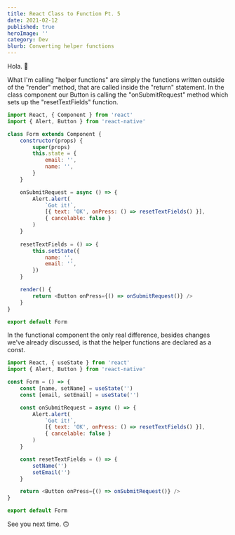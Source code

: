 ```yaml
---
title: React Class to Function Pt. 5
date: 2021-02-12
published: true
heroImage: ''
category: Dev
blurb: Converting helper functions
---
```


Hola. :wave:

What I'm calling "helper functions" are simply the functions written outside of the "render" method, that are called inside the "return" statement. In the class component our Button is calling the "onSubmitRequest" method which sets up the "resetTextFields" function. 

```js
import React, { Component } from 'react'
import { Alert, Button } from 'react-native'

class Form extends Component {
    constructor(props) {
        super(props)
        this.state = {
            email: '',
            name: '',
        }
    }

    onSubmitRequest = async () => {
        Alert.alert(
            `Got it!`,
            [{ text: 'OK', onPress: () => resetTextFields() }],
            { cancelable: false }
        )
    }
    
    resetTextFields = () => {
        this.setState({
            name: '',
            email: '',
        })
    }

    render() {
        return <Button onPress={() => onSubmitRequest()} />
    }
}

export default Form
```

In the functional component the only real difference, besides changes we've already discussed, is that the helper functions are declared as a const. 

```js
import React, { useState } from 'react'
import { Alert, Button } from 'react-native'

const Form = () => {
    const [name, setName] = useState('')
    const [email, setEmail] = useState('')

    const onSubmitRequest = async () => {
        Alert.alert(
            `Got it!`,
            [{ text: 'OK', onPress: () => resetTextFields() }],
            { cancelable: false }
        )
    }

    const resetTextFields = () => {
        setName('')
        setEmail('')
    }

    return <Button onPress={() => onSubmitRequest()} />
}

export default Form
```

See you next time. :upside_down_face: